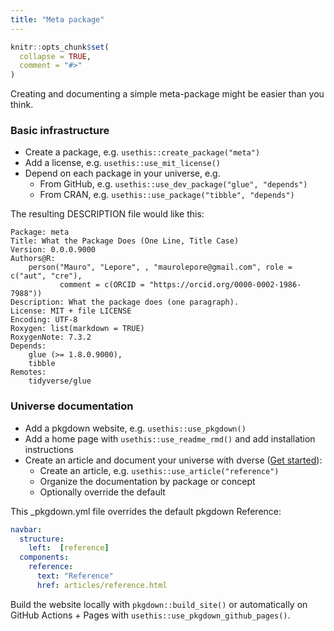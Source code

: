 ```yaml
---
title: "Meta package"
---
```


```r
knitr::opts_chunk$set(
  collapse = TRUE,
  comment = "#>"
)
```

Creating and documenting a simple meta-package might be easier than you think.

### Basic infrastructure

* Create a package, e.g. `usethis::create_package("meta")`
* Add a license, e.g. `usethis::use_mit_license()`
* Depend on each package in your universe, e.g.
  - From GitHub, e.g. `usethis::use_dev_package("glue", "depends")`
  - From CRAN, e.g. `usethis::use_package("tibble", "depends")`

The resulting DESCRIPTION file would like this:

```
Package: meta
Title: What the Package Does (One Line, Title Case)
Version: 0.0.0.9000
Authors@R: 
    person("Mauro", "Lepore", , "maurolepore@gmail.com", role = c("aut", "cre"),
           comment = c(ORCID = "https://orcid.org/0000-0002-1986-7988"))
Description: What the package does (one paragraph).
License: MIT + file LICENSE
Encoding: UTF-8
Roxygen: list(markdown = TRUE)
RoxygenNote: 7.3.2
Depends: 
    glue (>= 1.8.0.9000),
    tibble
Remotes:  
    tidyverse/glue
```

### Universe documentation

* Add a pkgdown website, e.g. `usethis::use_pkgdown()`
* Add a home page with `usethis::use_readme_rmd()` and add installation instructions
* Create an article and document your universe with dverse ([Get started](https://maurolepore.github.io/dverse/articles/start.html)):
  - Create an article, e.g. `usethis::use_article("reference")`
  - Organize the documentation by package or concept
  - Optionally override the default 
  
This _pkgdown.yml file overrides the default pkgdown Reference:

```yaml
navbar:
  structure:
    left:  [reference]
  components:
    reference:
      text: "Reference"
      href: articles/reference.html
```

Build the website locally with `pkgdown::build_site()` or automatically on
GitHub Actions + Pages with `usethis::use_pkgdown_github_pages()`.
